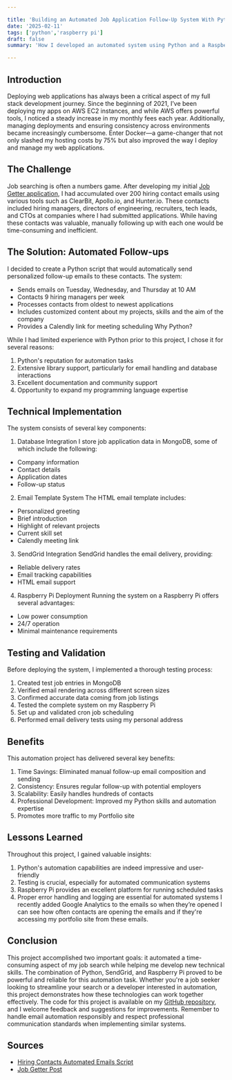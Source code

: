 ```yaml
---

title: 'Building an Automated Job Application Follow-Up System With Python and the Raspberry Pi'
date: '2025-02-11'
tags: ['python','raspberry pi']
draft: false
summary: 'How I developed an automated system using Python and a Raspberry Pi to send personalized follow-up emails to hiring contacts, improving the job application process while enhancing my skill in automation.'

---
```


## Introduction

Deploying web applications has always been a critical aspect of my full stack development journey. Since the beginning of 2021, I’ve been deploying my apps on AWS EC2 instances, and while AWS offers powerful tools, I noticed a steady increase in my monthly fees each year. Additionally, managing deployments and ensuring consistency across environments became increasingly cumbersome. Enter Docker—a game-changer that not only slashed my hosting costs by 75% but also improved the way I deploy and manage my web applications.

<TOCInline toc={props.toc} exclude="Introduction" />

## The Challenge

Job searching is often a numbers game. After developing my initial [Job Getter application](https://ryangriego.com/blog/posts/building-a-job-application-tracking-app/), I had accumulated over 200 hiring contact emails using various tools such as ClearBit, Apollo.io, and Hunter.io. These contacts included hiring managers, directors of engineering, recruiters, tech leads, and CTOs at companies where I had submitted applications. While having these contacts was valuable, manually following up with each one would be time-consuming and inefficient.

## The Solution: Automated Follow-ups

I decided to create a Python script that would automatically send personalized follow-up emails to these contacts. The system:
- Sends emails on Tuesday, Wednesday, and Thursday at 10 AM
- Contacts 9 hiring managers per week
- Processes contacts from oldest to newest applications
- Includes customized content about my projects, skills and the aim of the company
- Provides a Calendly link for meeting scheduling
Why Python?

While I had limited experience with Python prior to this project, I chose it for several reasons:
1. Python's reputation for automation tasks
2. Extensive library support, particularly for email handling and database interactions
3. Excellent documentation and community support
4. Opportunity to expand my programming language expertise

## Technical Implementation
The system consists of several key components:

1. Database Integration
I store job application data in MongoDB, some of which include the following:
- Company information
- Contact details
- Application dates
- Follow-up status

2. Email Template System
The HTML email template includes:
- Personalized greeting
- Brief introduction
- Highlight of relevant projects
- Current skill set
- Calendly meeting link

3. SendGrid Integration
SendGrid handles the email delivery, providing:
- Reliable delivery rates
- Email tracking capabilities
- HTML email support

4. Raspberry Pi Deployment
Running the system on a Raspberry Pi offers several advantages:
- Low power consumption
- 24/7 operation
- Minimal maintenance requirements

## Testing and Validation

Before deploying the system, I implemented a thorough testing process:
1. Created test job entries in MongoDB
2. Verified email rendering across different screen sizes
3. Confirmed accurate data coming from job listings
4. Tested the complete system on my Raspberry Pi
5. Set up and validated cron job scheduling
6. Performed email delivery tests using my personal address

## Benefits

This automation project has delivered several key benefits:
1. Time Savings: Eliminated manual follow-up email composition and sending
2. Consistency: Ensures regular follow-up with potential employers
3. Scalability: Easily handles hundreds of contacts
4. Professional Development: Improved my Python skills and automation expertise
5. Promotes more traffic to my Portfolio site


## Lessons Learned

Throughout this project, I gained valuable insights:
1. Python's automation capabilities are indeed impressive and user-friendly
2. Testing is crucial, especially for automated communication systems
3. Raspberry Pi provides an excellent platform for running scheduled tasks
4. Proper error handling and logging are essential for automated systems
I recently added Google Analytics to the emails so when they’re opened I can see how often contacts are opening the emails and if they're accessing my portfolio site from these emails.


## Conclusion

This project accomplished two important goals: it automated a time-consuming aspect of my job search while helping me develop new technical skills. The combination of Python, SendGrid, and Raspberry Pi proved to be powerful and reliable for this automation task. Whether you're a job seeker looking to streamline your search or a developer interested in automation, this project demonstrates how these technologies can work together effectively.
The code for this project is available on my [GitHub repository](https://github.com/ryan-griego/hiring-contacts-automated-emails), and I welcome feedback and suggestions for improvements. Remember to handle email automation responsibly and respect professional communication standards when implementing similar systems.


## Sources

- [Hiring Contacts Automated Emails Script](https://github.com/ryan-griego/hiring-contacts-automated-emails)
- [Job Getter Post](https://ryangriego.com/blog/posts/building-a-job-application-tracking-app/)
